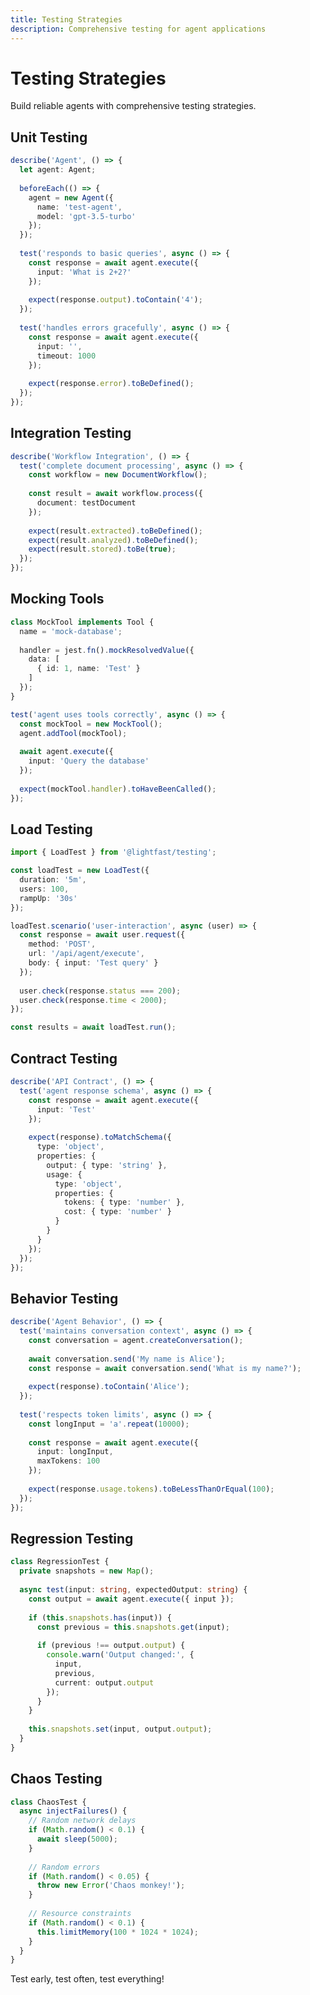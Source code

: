 ```yaml
---
title: Testing Strategies
description: Comprehensive testing for agent applications
---
```


# Testing Strategies

Build reliable agents with comprehensive testing strategies.

## Unit Testing

```typescript
describe('Agent', () => {
  let agent: Agent;
  
  beforeEach(() => {
    agent = new Agent({
      name: 'test-agent',
      model: 'gpt-3.5-turbo'
    });
  });
  
  test('responds to basic queries', async () => {
    const response = await agent.execute({
      input: 'What is 2+2?'
    });
    
    expect(response.output).toContain('4');
  });
  
  test('handles errors gracefully', async () => {
    const response = await agent.execute({
      input: '',
      timeout: 1000
    });
    
    expect(response.error).toBeDefined();
  });
});
```

## Integration Testing

```typescript
describe('Workflow Integration', () => {
  test('complete document processing', async () => {
    const workflow = new DocumentWorkflow();
    
    const result = await workflow.process({
      document: testDocument
    });
    
    expect(result.extracted).toBeDefined();
    expect(result.analyzed).toBeDefined();
    expect(result.stored).toBe(true);
  });
});
```

## Mocking Tools

```typescript
class MockTool implements Tool {
  name = 'mock-database';
  
  handler = jest.fn().mockResolvedValue({
    data: [
      { id: 1, name: 'Test' }
    ]
  });
}

test('agent uses tools correctly', async () => {
  const mockTool = new MockTool();
  agent.addTool(mockTool);
  
  await agent.execute({
    input: 'Query the database'
  });
  
  expect(mockTool.handler).toHaveBeenCalled();
});
```

## Load Testing

```typescript
import { LoadTest } from '@lightfast/testing';

const loadTest = new LoadTest({
  duration: '5m',
  users: 100,
  rampUp: '30s'
});

loadTest.scenario('user-interaction', async (user) => {
  const response = await user.request({
    method: 'POST',
    url: '/api/agent/execute',
    body: { input: 'Test query' }
  });
  
  user.check(response.status === 200);
  user.check(response.time < 2000);
});

const results = await loadTest.run();
```

## Contract Testing

```typescript
describe('API Contract', () => {
  test('agent response schema', async () => {
    const response = await agent.execute({
      input: 'Test'
    });
    
    expect(response).toMatchSchema({
      type: 'object',
      properties: {
        output: { type: 'string' },
        usage: {
          type: 'object',
          properties: {
            tokens: { type: 'number' },
            cost: { type: 'number' }
          }
        }
      }
    });
  });
});
```

## Behavior Testing

```typescript
describe('Agent Behavior', () => {
  test('maintains conversation context', async () => {
    const conversation = agent.createConversation();
    
    await conversation.send('My name is Alice');
    const response = await conversation.send('What is my name?');
    
    expect(response).toContain('Alice');
  });
  
  test('respects token limits', async () => {
    const longInput = 'a'.repeat(10000);
    
    const response = await agent.execute({
      input: longInput,
      maxTokens: 100
    });
    
    expect(response.usage.tokens).toBeLessThanOrEqual(100);
  });
});
```

## Regression Testing

```typescript
class RegressionTest {
  private snapshots = new Map();
  
  async test(input: string, expectedOutput: string) {
    const output = await agent.execute({ input });
    
    if (this.snapshots.has(input)) {
      const previous = this.snapshots.get(input);
      
      if (previous !== output.output) {
        console.warn('Output changed:', {
          input,
          previous,
          current: output.output
        });
      }
    }
    
    this.snapshots.set(input, output.output);
  }
}
```

## Chaos Testing

```typescript
class ChaosTest {
  async injectFailures() {
    // Random network delays
    if (Math.random() < 0.1) {
      await sleep(5000);
    }
    
    // Random errors
    if (Math.random() < 0.05) {
      throw new Error('Chaos monkey!');
    }
    
    // Resource constraints
    if (Math.random() < 0.1) {
      this.limitMemory(100 * 1024 * 1024);
    }
  }
}
```

Test early, test often, test everything!